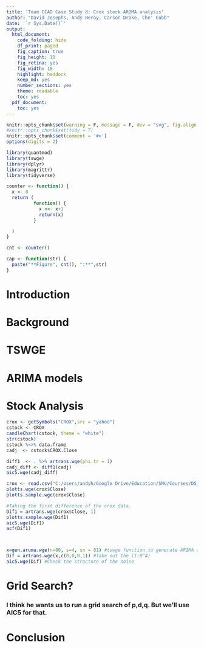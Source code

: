 ```yaml
---
title: 'Team CCAD Case Study 8: Crox stock ARIMA analysis'
author: "David Josephs, Andy Heroy, Carson Drake, Che' Cobb"
date: '`r Sys.Date()`'
output:
  html_document:
    code_folding: hide
    df_print: paged
    fig_caption: true
    fig_height: 10
    fig_retina: yes
    fig_width: 10
    highlight: haddock
    keep_md: yes
    number_sections: yes
    theme: readable
    toc: yes
  pdf_document:
    toc: yes
---
```



```r
knitr::opts_chunk$set(warning = F, message = F, dev = "svg", fig.align = "center")
#knitr::opts_chunk$set(tidy = T)
knitr::opts_chunk$set(comment = '#>')
options(digits = 2)

```

```r
library(quantmod)
library(tswge)
library(dplyr)
library(magrittr)
library(tidyverse)

counter <- function() {
  x <- 0
  return (
          function() {
            x <<- x+1
            return(x)
          }

  )
}

cnt <- counter()

cap <- function(str) {
  paste("**Figure", cnt(), ":**",str)
}
```

# Introduction

# Background

# TSWGE

# ARIMA models

# Stock Analysis


```r

crox <- getSymbols("CROX",src = "yahoo")
cstock <- CROX
candleChart(cstock, theme = "white")
str(cstock)
cstock %<>% data.frame
cadj  <- cstock$CROX.Close

diff1  <- . %>% artrans.wge(phi.tr = 1)
cadj_diff <- diff1(cadj)
aic5.wge(cadj_diff)


```



```r

crox <- read.csv("C:/Users/andyh/Google Drive/Education/SMU/Courses/DS_6373_Time_Series/Unit6/crox.csv", header = TRUE) 
plotts.wge(crox$Close)
plotts.sample.wge(crox$Close)

#Taking the first difference of the crox data.
Dif1 = artrans.wge(crox$Close, 1)
plotts.sample.wge(Dif1)
aic5.wge(Dif1)
acf(Dif1)



x=gen.aruma.wge(n=80, s=4, sn = 81) #tswge function to generate ARIMA and Seasonal Models
Dif = artrans.wge(x,c(0,0,0,1)) #Take out the (1-B^4)
aic5.wge(Dif) #Check the structure of the noise

```

# Grid Search?  
### I think he wants us to run a grid search of p,d,q.  But we'll use AIC5 for that. 


# Conclusion
